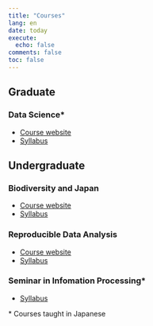 ```yaml
---
title: "Courses"
lang: en
date: today
execute:
  echo: false
comments: false
toc: false
---
```


## Graduate

### Data Science\*

- [Course website](https://data-science-chiba-2024.github.io/)
- [Syllabus](https://syllabus.gs.chiba-u.jp/2024/211218201000000/Z021100201/ja_JP)

## Undergraduate

### Biodiversity and Japan

- [Course website](https://joelnitta.github.io/biodiv-japan/)
- [Syllabus](https://syllabus.gs.chiba-u.jp/2024/401001000000000/G15N945001/en_US)

### Reproducible Data Analysis

- [Course website](https://data-analysis-chiba-2023.github.io/)
- [Syllabus](https://syllabus.gs.chiba-u.jp/2024/101101101076000/Z011531301/en_US)

### Seminar in Infomation Processing\*

- [Syllabus](https://syllabus.gs.chiba-u.jp/2024/101101101076000/Z011202901/ja_JP)

\* Courses taught in Japanese